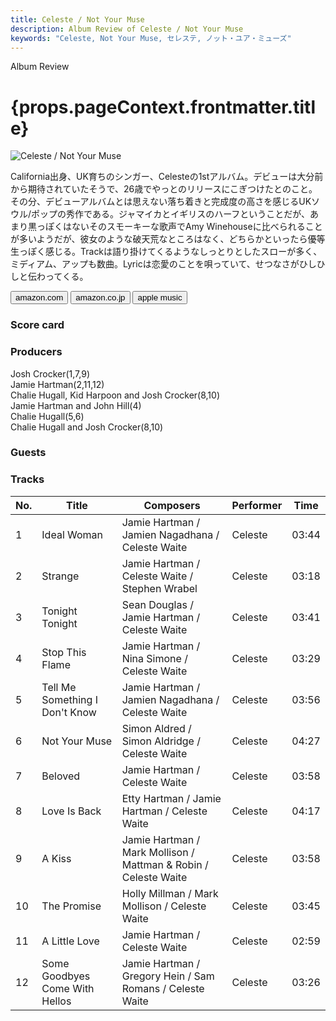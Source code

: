 ```yaml
---
title: Celeste / Not Your Muse
description: Album Review of Celeste / Not Your Muse
keywords: "Celeste, Not Your Muse, セレステ, ノット・ユア・ミューズ"
---
```





<p className="largeP">Album Review</p>
<h1 className="h1--no--margin">{props.pageContext.frontmatter.title}</h1>

<Row  className="image-card-group">
	<Column colMd={"3"} colLg={"4"} noGutterMdLeft="">
       <ImageCard>

![Celeste / Not Your Muse](../../images/cd/celeste1L.jpg)

</ImageCard>
	</Column>
	<Column colMd={"4"} colLg={"8"} noGutterMdLeft="">
	<p>
		California出身、UK育ちのシンガー、Celesteの1stアルバム。デビューは大分前から期待されていたそうで、26歳でやっとのリリースにこぎつけたとのこと。その分、デビューアルバムとは思えない落ち着きと完成度の高さを感じるUKソウル/ポップの秀作である。ジャマイカとイギリスのハーフということだが、あまり黒っぽくはないそのスモーキーな歌声でAmy Winehouseに比べられることが多いようだが、彼女のような破天荒なところはなく、どちらかといったら優等生っぽく感じる。Trackは語り掛けてくるようなしっとりとしたスローが多く、ミディアム、アップも数曲。Lyricは恋愛のことを唄っていて、せつなさがひしひしと伝わってくる。
	</p>
	<div>
	  <Button className="button-right-mergin"  href="https://amzn.to/3wEhSUQ" kind="primary" size="small" renderIcon={ArrowUpRight24}>
      amazon.com
    </Button>
    <Button className="button-right-mergin"  href="https://amzn.to/3uxSoHa" kind="secondary" size="small" renderIcon={ArrowUpRight24}>
      amazon.co.jp
    </Button>
		<Button className="button-right-mergin"  href="https://geo.music.apple.com/us/album/not-your-muse-deluxe/1552047198?itsct=music_box_link&itscg=30200&at=11lcug&ct=albums_not_your_muse_%28deluxe%29&ls=1&app=music" kind="tertiary" size="small" renderIcon={ArrowUpRight24}>
      apple music
    </Button>
	</div>
	</Column>
</Row>
<Row >
  <Column colMd={"4"} colLg={"4"} noGutterMdLeft="">
    <div>
    <h3>Score card</h3>
		<SliderJS1 value="5" />
    <SliderJS2 value="2" />
		<SliderJS3 value="1" />
    <SliderJS4 value="9" />
    </div>
  </Column>
  <Column colMd={"8"} colLg={"8"} noGutterMdLeft="">
		<div>
			<h3>Producers</h3>
			<p>
				Josh Crocker(1,7,9)
				<br/>Jamie Hartman(2,11,12)
				<br/>Chalie Hugall, Kid Harpoon and Josh Crocker(8,10)
				<br/>Jamie Hartman and John Hill(4)
				<br/>Chalie Hugall(5,6)
				<br/>Chalie Hugall and Josh Crocker(8,10)
			</p>
			<h3>Guests</h3>
			<p>
			</p>
		</div>
	</Column>
</Row>

<h3>Tracks</h3>

| No. | Title                          | Composers                                                       | Performer | Time  |
| --- | ------------------------------ | --------------------------------------------------------------- | --------- | ----- |
| 1   | Ideal Woman                    | Jamie Hartman / Jamien Nagadhana / Celeste Waite                | Celeste   | 03:44 |
| 2   | Strange                        | Jamie Hartman / Celeste Waite / Stephen Wrabel                  | Celeste   | 03:18 |
| 3   | Tonight Tonight                | Sean Douglas / Jamie Hartman / Celeste Waite                    | Celeste   | 03:41 |
| 4   | Stop This Flame                | Jamie Hartman / Nina Simone / Celeste Waite                     | Celeste   | 03:29 |
| 5   | Tell Me Something I Don't Know | Jamie Hartman / Jamien Nagadhana / Celeste Waite                | Celeste   | 03:56 |
| 6   | Not Your Muse                  | Simon Aldred / Simon Aldridge / Celeste Waite                   | Celeste   | 04:27 |
| 7   | Beloved                        | Jamie Hartman / Celeste Waite                                   | Celeste   | 03:58 |
| 8   | Love Is Back                   | Etty Hartman / Jamie Hartman / Celeste Waite                    | Celeste   | 04:17 |
| 9   | A Kiss                         | Jamie Hartman / Mark Mollison / Mattman & Robin / Celeste Waite | Celeste   | 03:58 |
| 10  | The Promise                    | Holly Millman / Mark Mollison / Celeste Waite                   | Celeste   | 03:45 |
| 11  | A Little Love                  | Jamie Hartman / Celeste Waite                                   | Celeste   | 02:59 |
| 12  | Some Goodbyes Come With Hellos | Jamie Hartman / Gregory Hein / Sam Romans / Celeste Waite       | Celeste   | 03:26 |
